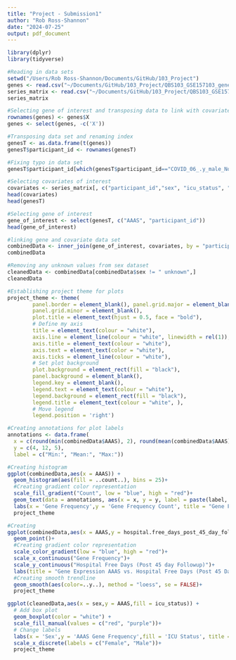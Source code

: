 ```yaml
---
title: "Project - Submission1"
author: "Rob Ross-Shannon"
date: "2024-07-25"
output: pdf_document
---
```


```r
library(dplyr)
library(tidyverse)

#Reading in data sets
setwd("/Users/Rob Ross-Shannon/Documents/GitHub/103_Project")
genes <- read.csv("~/Documents/GitHub/103_Project/QBS103_GSE157103_genes.csv")
series_matrix <- read.csv("~/Documents/GitHub/103_Project/QBS103_GSE157103_series_matrix.csv")
series_matrix

#Selecting gene of interest and transposing data to link with covariates
rownames(genes) <- genes$X
genes <- select(genes, -c('X'))

#Transposing data set and renaming index
genesT <- as.data.frame(t(genes))
genesT$participant_id <- rownames(genesT)

#Fixing typo in data set
genesT$participant_id[which(genesT$participant_id=="COVID_06_.y_male_NonICU")] <- "COVID_06_:y_male_NonICU"

#Selecting covariates of interest
covariates <- series_matrix[, c("participant_id","sex", "icu_status", "hospital.free_days_post_45_day_followup")]
head(covariates)
head(genesT)

#Selecting gene of interest
gene_of_interest <- select(genesT, c("AAAS", "participant_id"))
head(gene_of_interest)

#linking gene and covariate data set
combinedData <- inner_join(gene_of_interest, covariates, by = "participant_id")
combinedData

#Removing any unknown values from sex dataset
cleanedData <- combinedData[combinedData$sex != " unknown",]
cleanedData
```


```r
#Establishing project theme for plots
project_theme <- theme(
        panel.border = element_blank(), panel.grid.major = element_blank(),
        panel.grid.minor = element_blank(), 
        plot.title = element_text(hjust = 0.5, face = "bold"),
        # Define my axis
        title = element_text(colour = "white"),
        axis.line = element_line(colour = "white", linewidth = rel(1)),
        axis.title = element_text(colour = "white"),
        axis.text = element_text(color = "white"),
        axis.ticks = element_line(colour = "white"),
        # Set plot background
        plot.background = element_rect(fill = "black"),
        panel.background = element_blank(),
        legend.key = element_blank(),
        legend.text = element_text(colour = "white"),
        legend.background = element_rect(fill = "black"),
        legend.title = element_text(colour = "white", ),
        # Move legend
        legend.position = 'right')
```


```r
#Creating annotations for plot labels
annotations <- data.frame(
  x = c(round(min(combinedData$AAAS), 2), round(mean(combinedData$AAAS), 2), round(max(combinedData$AAAS), 2)),
  y = c(4, 12, 5),
  label = c("Min:", "Mean:", "Max:"))

#Creating histogram
ggplot(combinedData,aes(x = AAAS)) + 
  geom_histogram(aes(fill = ..count..), bins = 25)+
  #Creating gradient color representation
  scale_fill_gradient("Count", low = "blue", high = "red")+
  geom_text(data = annotations, aes(x = x, y = y, label = paste(label, x)), size = 3, fontface = "bold", color = "white")+
  labs(x = 'Gene Frequency',y = 'Gene Frequency Count', title = "Gene Frequency Histogram")+
  project_theme
```

```r
#Creating
ggplot(combinedData,aes(x = AAAS,y = hospital.free_days_post_45_day_followup, colour = AAAS)) +
  geom_point()+
  #Creating gradient color representation
  scale_color_gradient(low = "blue", high = "red")+
  scale_x_continuous("Gene Frequency")+
  scale_y_continuous("Hospital Free Days (Post 45 day Followup)")+
  labs(title = "Gene Expression AAAS vs. Hospital Free Days (Post 45 Day Followup)")+
  #Creating smooth trendline
  geom_smooth(aes(color=..y..), method = "loess", se = FALSE)+
  project_theme
```

```r

ggplot(cleanedData,aes(x = sex,y = AAAS,fill = icu_status)) +
  # Add box plot
  geom_boxplot(color = "white") +
  scale_fill_manual(values = c("red", "purple"))+
  # Change labels
  labs(x = 'Sex',y = 'AAAS Gene Frequency',fill = 'ICU Status', title = "Gene Frequency by Age and ICU Status")+
  scale_x_discrete(labels = c("Female", "Male"))+
  project_theme
```

